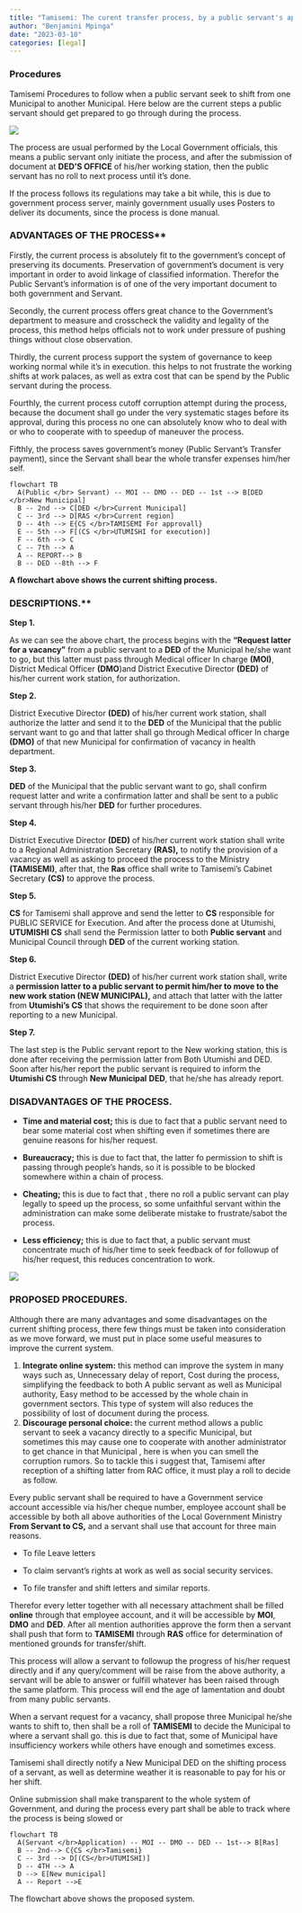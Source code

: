 ```yaml
---
title: "Tamisemi: The curent transfer process, by a public servant's application"
author: "Benjamini Mpinga"
date: "2023-03-10"
categories: [legal]
---
```

### Procedures

Tamisemi Procedures to follow when a public servant seek to shift from one Municipal to another Municipal. Here below are the current steps a public servant should get prepared to go through during the process.

![](benja.jpg)

The process are usual performed by the Local Government officials, this means a public servant only initiate the process, and after the submission of document at **DED'S OFFICE** of his/her working station, then the public servant has no roll to next process until it's done.

If the process follows its regulations may take a bit while, this is due to government process server, mainly government usually uses Posters to deliver its documents, since the process is done manual.

### ADVANTAGES OF THE PROCESS**

Firstly, the current process is absolutely fit to the government's concept of preserving its documents. Preservation of government's document is very important in order to avoid linkage of classified information. Therefor the Public Servant's information is of one of the very important document to both government and Servant.

Secondly, the current process offers great chance to the Government's department to measure and crosscheck the validity and legality of the process, this method helps officials not to work under pressure of pushing things without close observation.

Thirdly, the current process support the system of governance to keep working normal while it's in execution. this helps to not frustrate the working shifts at work palaces, as well as extra cost that can be spend by the Public servant during the process.

Fourthly, the current process cutoff corruption attempt during the process, because the document shall go under the very systematic stages before its approval, during this process no one can absolutely know who to deal with or who to cooperate with to speedup of maneuver the process.

Fifthly, the process saves government's money (Public Servant's Transfer payment), since the Servant shall bear the whole transfer expenses him/her self.

```mermaid
flowchart TB
  A(Public </br> Servant) -- MOI -- DMO -- DED -- 1st --> B[DED </br>New Municipal]
  B -- 2nd --> C[DED </br>Current Municipal]
  C -- 3rd --> D[RAS </br>Current region]
  D -- 4th --> E{CS </br>TAMISEMI For approvall}
  E -- 5th --> F[(CS </br>UTUMISHI for execution)]
  F -- 6th --> C
  C -- 7th --> A 
  A -- REPORT--> B 
  B -- DED --8th --> F
```

**A flowchart above shows the current shifting process.**

### DESCRIPTIONS.**

**Step 1.**

As we can see the above chart, the process begins with the **"Request latter for a vacancy"** from a public servant to a **DED** of the Municipal he/she want to go, but this latter must pass through Medical officer In charge **(MOI)**, District Medical Officer **(DMO**)and District Executive Director **(DED)** of his/her current work station, for authorization.

**Step 2.**

District Executive Director **(DED)** of his/her current work station, shall authorize the latter and send it to the **DED** of the Municipal that the public servant want to go and that latter shall go through Medical officer In charge **(DMO)** of that new Municipal for confirmation of vacancy in health department.

**Step 3.**

**DED** of the Municipal that the public servant want to go, shall confirm request latter and write a confirmation latter and shall be sent to a public servant through his/her **DED** for further procedures.

**Step 4.**

District Executive Director **(DED)** of his/her current work station shall write to a Regional Administration Secretary **(RAS),** to notify the provision of a vacancy as well as asking to proceed the process to the Ministry **(TAMISEMI)**, after that, the **Ras** office shall write to Tamisemi's Cabinet Secretary **(CS)** to approve the process.

**Step 5.**

**CS** for Tamisemi shall approve and send the letter to **CS** responsible for PUBLIC SERVICE for Execution. And after the process done at Utumishi, **UTUMISHI CS** shall send the Permission latter to both **Public servant** and Municipal Council through **DED** of the current working station.

**Step 6.**

District Executive Director **(DED)** of his/her current work station shall, write a **permission latter to a public servant to permit him/her to move to the new work station (NEW MUNICIPAL),** and attach that latter with the latter from **Utumishi's CS** that shows the requirement to be done soon after reporting to a new Municipal.

**Step 7.**

The last step is the Public servant report to the New working station, this is done after receiving the permission latter from Both Utumishi and DED. Soon after his/her report the public servant is required to inform the **Utumishi CS** through **New Municipal** **DED**, that he/she has already report.

### DISADVANTAGES OF THE PROCESS.

-   **Time and material cost;** this is due to fact that a public servant need to bear some material cost when shifting even if sometimes there are genuine reasons for his/her request.

-   **Bureaucracy;** this is due to fact that, the latter fo permission to shift is passing through people's hands, so it is possible to be blocked somewhere within a chain of process.

-   **Cheating;** this is due to fact that , there no roll a public servant can play legally to speed up the process, so some unfaithful servant within the administration can make some deliberate mistake to frustrate/sabot the process.

-   **Less efficiency;** this is due to fact that, a public servant must concentrate much of his/her time to seek feedback of for followup of his/her request, this reduces concentration to work.


![](bwz.jpg)

### PROPOSED PROCEDURES.

Although there are many advantages and some disadvantages on the current shifting process, there few things must be taken into consideration as we move forward, we must put in place some useful measures to improve the current system.

1.  **Integrate online system:** this method can improve the system in many ways such as, Unnecessary delay of report, Cost during the process, simplifying the feedback to both A public servant as well as Municipal authority, Easy method to be accessed by the whole chain in government sectors. This type of system will also reduces the possibility of lost of document during the process.
2.  **Discourage personal choice:** the current method allows a public servant to seek a vacancy directly to a specific Municipal, but sometimes this may cause one to cooperate with another administrator to get chance in that Municipal , here is when you can smell the corruption rumors. So to tackle this i suggest that, Tamisemi after reception of a shifting latter from RAC office, it must play a roll to decide as follow.


Every public servant shall be required to have a Government service account accessible via his/her cheque number, employee account shall be accessible by both all above authorities of the Local Government Ministry **From Servant to CS,** and a servant shall use that account for three main reasons.

- To file Leave letters

- To claim servant's rights at work as well as social security services.

- To file transfer and shift letters and similar reports.

Therefor every letter together with all necessary attachment shall be filled **online** through that employee account, and it will be accessible by **MOI**, **DMO** and **DED**. After all mention authorities approve the form then a servant shall push that form to **TAMISEMI** through **RAS** office for determination of mentioned grounds for transfer/shift.

This process will allow a servant to followup the progress of his/her request directly and if any query/comment will be raise from the above authority, a servant will be able to answer or fulfill whatever has been raised through the same platform. This process will end the age of lamentation and doubt from many public servants.

When a servant request for a vacancy, shall propose three Municipal he/she wants to shift to, then shall be a roll of **TAMISEMI** to decide the Municipal to where a servant shall go. this is due to fact that, some of Municipal have insufficiency workers while others have enough and sometimes excess.

Tamisemi shall directly notify a New Municipal DED on the shifting process of a servant, as well as determine weather it is reasonable to pay for his or her shift.

Online submission shall make transparent to the whole system of Government, and during the process every part shall be able to track where the process is being slowed or

```mermaid
flowchart TB
  A(Servant </br>Application) -- MOI -- DMO -- DED -- 1st--> B[Ras]
  B -- 2nd--> C{CS </br>Tamisemi}
  C -- 3rd --> D[(CS</br>UTUMISHI)]
  D -- 4TH --> A
  D --> E[New municipal]
  A -- Report -->E
```

The flowchart above shows the proposed system.
